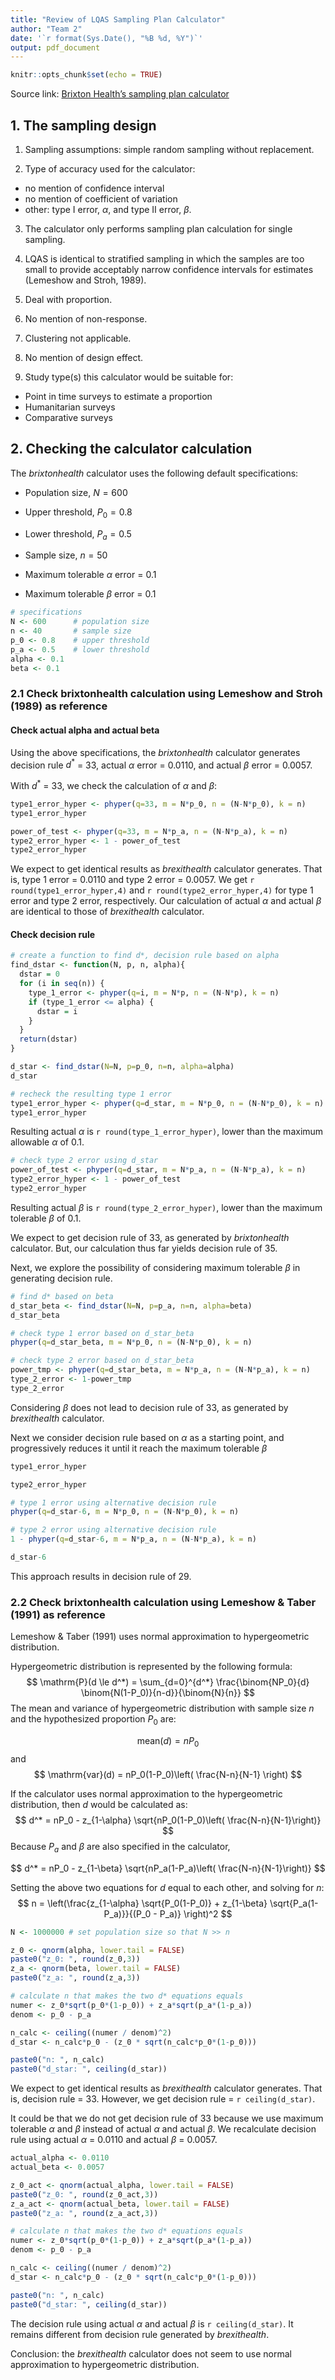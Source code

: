 ```yaml
---
title: "Review of LQAS Sampling Plan Calculator"
author: "Team 2"
date: '`r format(Sys.Date(), "%B %d, %Y")`'
output: pdf_document
---
```


```r
knitr::opts_chunk$set(echo = TRUE)
```
Source link: [Brixton Health's sampling plan calculator](http://www.brixtonhealth.com/hyperLQAS.findD.html)

## 1. The sampling design

1. Sampling assumptions: simple random sampling without replacement.

2. Type of accuracy used for the calculator:
* no mention of confidence interval
* no mention of coefficient of variation
* other: type I error, $\alpha$, and type II error, $\beta$.

3. The calculator only performs sampling plan calculation for single sampling.

4. LQAS is identical to stratified sampling in which the samples are too small to provide acceptably narrow confidence intervals for estimates (Lemeshow and Stroh, 1989).

5. Deal with proportion.

6. No mention of non-response.

7. Clustering not applicable. 

8. No mention of design effect.

9. Study type(s) this calculator would be suitable for: 
* Point in time surveys to estimate a proportion
* Humanitarian surveys
* Comparative surveys


## 2. Checking the calculator calculation

The *brixtonhealth* calculator uses the following default specifications:

* Population size, $N = 600$

* Upper threshold, $P_0 = 0.8$

* Lower threshold, $P_a = 0.5$

* Sample size, $n = 50$

* Maximum tolerable $\alpha$ error = 0.1

* Maximum tolerable $\beta$ error = 0.1


```r
# specifications
N <- 600      # population size
n <- 40       # sample size
p_0 <- 0.8    # upper threshold
p_a <- 0.5    # lower threshold
alpha <- 0.1
beta <- 0.1

```


### 2.1 Check brixtonhealth calculation using Lemeshow and Stroh (1989) as reference

#### Check actual alpha and actual beta

Using the above specifications, the *brixtonhealth* calculator generates decision rule $d^*$ = 33, actual $\alpha$ error = 0.0110, and actual $\beta$ error = 0.0057.

With $d^*$ = 33, we check the calculation of $\alpha$ and $\beta$:  

```r
type1_error_hyper <- phyper(q=33, m = N*p_0, n = (N-N*p_0), k = n)
type1_error_hyper
```

```r
power_of_test <- phyper(q=33, m = N*p_a, n = (N-N*p_a), k = n)
type2_error_hyper <- 1 - power_of_test
type2_error_hyper
```

We expect to get identical results as *brexithealth* calculator generates. That is, type 1 error = 0.0110 and type 2 error = 0.0057. We get `r round(type1_error_hyper,4)` and `r round(type2_error_hyper,4)` for type 1 error and type 2 error, respectively. Our calculation of actual $\alpha$ and actual $\beta$ are identical to those of *brexithealth* calculator. 

#### Check decision rule

```r
# create a function to find d*, decision rule based on alpha
find_dstar <- function(N, p, n, alpha){
  dstar = 0
  for (i in seq(n)) {
    type_1_error <- phyper(q=i, m = N*p, n = (N-N*p), k = n)
    if (type_1_error <= alpha) {
      dstar = i
    }
  }
  return(dstar)
}
```

```r
d_star <- find_dstar(N=N, p=p_0, n=n, alpha=alpha)
d_star
```

```r
# recheck the resulting type 1 error
type1_error_hyper <- phyper(q=d_star, m = N*p_0, n = (N-N*p_0), k = n)
type1_error_hyper
```

Resulting actual $\alpha$ is `r round(type_1_error_hyper)`, lower than the maximum allowable $\alpha$ of 0.1.

```r
# check type 2 error using d_star
power_of_test <- phyper(q=d_star, m = N*p_a, n = (N-N*p_a), k = n)
type2_error_hyper <- 1 - power_of_test
type2_error_hyper
```

Resulting actual $\beta$ is `r round(type_2_error_hyper)`, lower than the maximum tolerable $\beta$ of 0.1.

We expect to get decision rule of 33, as generated by *brixtonhealth* calculator. But, our calculation thus far yields decision rule of 35. 

Next, we explore the possibility of considering maximum tolerable $\beta$ in generating decision rule.

```r
# find d* based on beta
d_star_beta <- find_dstar(N=N, p=p_a, n=n, alpha=beta)
d_star_beta

```

```r
# check type 1 error based on d_star_beta
phyper(q=d_star_beta, m = N*p_0, n = (N-N*p_0), k = n)

```

```r
# check type 2 error based on d_star_beta
power_tmp <- phyper(q=d_star_beta, m = N*p_a, n = (N-N*p_a), k = n)
type_2_error <- 1-power_tmp
type_2_error
```

Considering $\beta$ does not lead to decision rule of 33, as generated by *brexithealth* calculator.

Next we consider decision rule based on $\alpha$ as a starting point, and progressively reduces it until it reach the maximum tolerable $\beta$

```r
type1_error_hyper
```

```r
type2_error_hyper
```

```r
# type 1 error using alternative decision rule
phyper(q=d_star-6, m = N*p_0, n = (N-N*p_0), k = n)
```
```r
# type 2 error using alternative decision rule
1 - phyper(q=d_star-6, m = N*p_a, n = (N-N*p_a), k = n)
```

```r
d_star-6
```

This approach results in decision rule of 29.


### 2.2 Check brixtonhealth calculation using Lemeshow & Taber (1991) as reference

Lemeshow & Taber (1991) uses normal approximation to hypergeometric distribution. 

Hypergeometric distribution is represented by the following formula:
$$
\mathrm{P}(d \le d^*) = \sum_{d=0}^{d^*} \frac{\binom{NP_0}{d} \binom{N(1-P_0)}{n-d}}{\binom{N}{n}}
$$
The mean and variance of hypergeometric distribution with sample size $n$ and the hypothesized proportion $P_0$ are:

$$
\mathrm{mean}(d) = nP_0
$$
and
$$
\mathrm{var}(d) = nP_0(1-P_0)\left( \frac{N-n}{N-1} \right)
$$

If the calculator uses normal approximation to the hypergeometric distribution, then $d$ would be calculated as:
$$
d^* = nP_0 - z_{1-\alpha} \sqrt{nP_0(1-P_0)\left( \frac{N-n}{N-1}\right)}  
$$
Because $P_a$ and $\beta$ are also specified in the calculator, 

$$
d^* = nP_0 - z_{1-\beta} \sqrt{nP_a(1-P_a)\left( \frac{N-n}{N-1}\right)}  
$$

Setting the above two equations for $d$ equal to each other, and solving for $n$:
$$
n = \left(\frac{z_{1-\alpha} \sqrt{P_0(1-P_0)} + z_{1-\beta} \sqrt{P_a(1-P_a)}}{(P_0 - P_a)}  \right)^2
$$


```r
N <- 1000000 # set population size so that N >> n

z_0 <- qnorm(alpha, lower.tail = FALSE)
paste0("z_0: ", round(z_0,3))
z_a <- qnorm(beta, lower.tail = FALSE)
paste0("z_a: ", round(z_a,3))

# calculate n that makes the two d* equations equals
numer <- z_0*sqrt(p_0*(1-p_0)) + z_a*sqrt(p_a*(1-p_a))
denom <- p_0 - p_a

n_calc <- ceiling((numer / denom)^2)
d_star <- n_calc*p_0 - (z_0 * sqrt(n_calc*p_0*(1-p_0)))

paste0("n: ", n_calc)
paste0("d_star: ", ceiling(d_star))
```

We expect to get identical results as *brexithealth* calculator generates. That is, decision rule = 33. However, we get decision rule =  `r ceiling(d_star)`.

It could be that we do not get decision rule of 33 because we use maximum tolerable $\alpha$ and $\beta$ instead of actual $\alpha$ and actual $\beta$. We recalculate decision rule using actual $\alpha$ = 0.0110 and actual $\beta$ = 0.0057.

```r
actual_alpha <- 0.0110
actual_beta <- 0.0057

z_0_act <- qnorm(actual_alpha, lower.tail = FALSE)
paste0("z_0: ", round(z_0_act,3))
z_a_act <- qnorm(actual_beta, lower.tail = FALSE)
paste0("z_a: ", round(z_a_act,3))

# calculate n that makes the two d* equations equals
numer <- z_0*sqrt(p_0*(1-p_0)) + z_a*sqrt(p_a*(1-p_a))
denom <- p_0 - p_a

n_calc <- ceiling((numer / denom)^2)
d_star <- n_calc*p_0 - (z_0 * sqrt(n_calc*p_0*(1-p_0)))

paste0("n: ", n_calc)
paste0("d_star: ", ceiling(d_star))

```

The decision rule using actual $\alpha$ and actual $\beta$ is `r ceiling(d_star)`. It remains different from decision rule generated by *brexithealth*.

Conclusion: the *brexithealth* calculator does not seem to use normal approximation to hypergeometric distribution.


